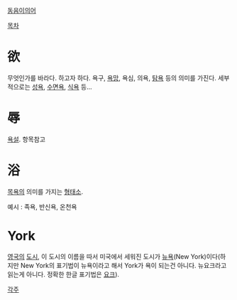 [[동음이의어]]

[[목차]]

= 欲 =
무엇인가를 바라다. 하고자 하다. 욕구, [[욕망]], 욕심, 의욕, [[탐욕]] 등의 의미를 가진다. 세부적으로는 [[성욕]], [[수면욕]], [[식욕]] 등...

= 辱 =
[[욕설]]. 항목참고

= 浴 =
[[목욕]]의 의미를 가지는 [[형태소]].

예시 : 족욕, 반신욕, 온천욕
= York =
[[영국]]의 [[도시]], 이 도시의 이름을 따서 미국에서 세워진 도시가 [[뉴욕]](New York)이다(하지만 New York의 표기법이 뉴욕이라고 해서 York가 욕이 되는건 아니다. 뉴요크라고 읽는게 아니다. 정확한 한글 표기법은 [[요크]]).

[[각주]]
